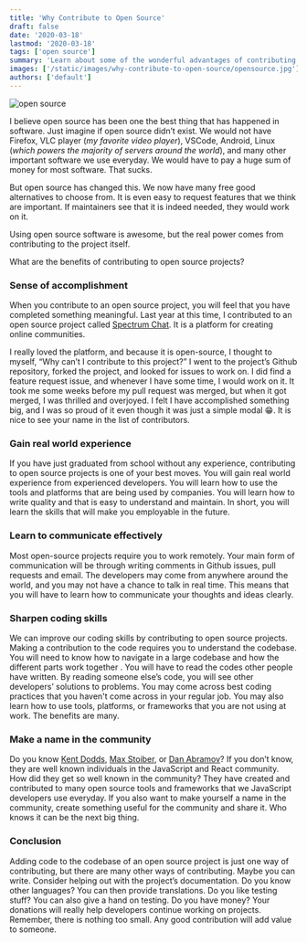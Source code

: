 ```yaml
---
title: 'Why Contribute to Open Source'
draft: false
date: '2020-03-18'
lastmod: '2020-03-18'
tags: ['open source']
summary: 'Learn about some of the wonderful advantages of contributing to open source projects.'
images: ['/static/images/why-contribute-to-open-source/opensource.jpg']
authors: ['default']
---
```


![open source](/static/images/why-contribute-to-open-source/opensource.jpg)

I believe open source has been one the best thing that has happened in software. Just imagine if open source didn’t exist. We would not have Firefox, VLC player (_my favorite video player_), VSCode, Android, Linux (_which powers the majority of servers around the world_), and many other important software we use everyday. We would have to pay a huge sum of money for most software. That sucks.

But open source has changed this. We now have many free good alternatives to choose from. It is even easy to request features that we think are important. If maintainers see that it is indeed needed, they would work on it.

Using open source software is awesome, but the real power comes from contributing to the project itself.

What are the benefits of contributing to open source projects?

### Sense of accomplishment

When you contribute to an open source project, you will feel that you have completed something meaningful. Last year at this time, I contributed to an open source project called [Spectrum Chat](https://spectrum.chat/). It is a platform for creating online communities.

I really loved the platform, and because it is open-source, I thought to myself, “Why can’t I contribute to this project?” I went to the project’s Github repository, forked the project, and looked for issues to work on. I did find a feature request issue, and whenever I have some time, I would work on it. It took me some weeks before my pull request was merged, but when it got merged, I was thrilled and overjoyed. I felt I have accomplished something big, and I was so proud of it even though it was just a simple modal 😁. It is nice to see your name in the list of contributors.

### Gain real world experience

If you have just graduated from school without any experience, contributing to open source projects is one of your best moves. You will gain real world experience from experienced developers. You will learn how to use the tools and platforms that are being used by companies. You will learn how to write quality and that is easy to understand and maintain. In short, you will learn the skills that will make you employable in the future.

### Learn to communicate effectively

Most open-source projects require you to work remotely. Your main form of communication will be through writing comments in Github issues, pull requests and email. The developers may come from anywhere around the world, and you may not have a chance to talk in real time. This means that you will have to learn how to communicate your thoughts and ideas clearly.

### Sharpen coding skills

We can improve our coding skills by contributing to open source projects. Making a contribution to the code requires you to understand the codebase. You will need to know how to navigate in a large codebase and how the different parts work together . You will have to read the codes other people have written. By reading someone else’s code, you will see other developers’ solutions to problems. You may come across best coding practices that you haven't come across in your regular job. You may also learn how to use tools, platforms, or frameworks that you are not using at work. The benefits are many.

### Make a name in the community

Do you know [Kent Dodds](http://kentcdodds.com/), [Max Stoiber](https://mxstbr.com/), or [Dan Abramov](https://overreacted.io/)? If you don’t know, they are well known individuals in the JavaScript and React community. How did they get so well known in the community? They have created and contributed to many open source tools and frameworks that we JavaScript developers use everyday. If you also want to make yourself a name in the community, create something useful for the community and share it. Who knows it can be the next big thing.

### Conclusion

Adding code to the codebase of an open source project is just one way of contributing, but there are many other ways of contributing. Maybe you can write. Consider helping out with the project’s documentation. Do you know other languages? You can then provide translations. Do you like testing stuff? You can also give a hand on testing. Do you have money? Your donations will really help developers continue working on projects. Remember, there is nothing too small. Any good contribution will add value to someone.
